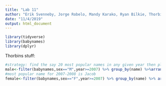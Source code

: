 ```yaml
---
title: "Lab 11"
author: "Erik Svenneby, Jorge Robelo, Mandy Karako, Ryan Bilkie, Thorbin Atwell"
date: "11/4/2019"
output: html_document
---
```


```r
library(tidyverse)
library(babynames)
library(dplyr)
```


Thorbins stuff:
```r
#strategy: find the say 20 most popular names in any given year then plot their prop as a time series that way we dont have to deal with any silly regular expression BS. 
male<-filter(babynames,sex=="M",year>=2007) %>% group_by(name) %>%arrange(desc(prop))
#most popular name for 2007-2008 is Jacob
female<-filter(babynames,sex=="F",year>=2007) %>% group_by(name) %>% arrange(desc(prop))
```

